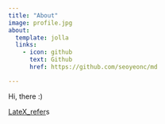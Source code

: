 ```yaml
---
title: "About"
image: profile.jpg
about:
  template: jolla
  links:
    - icon: github
      text: Github
      href: https://github.com/seoyeonc/md

---
```


Hi, there :)

[LateX_refer](https://en.wikibooks.org/wiki/LaTeX/Mathematics)s